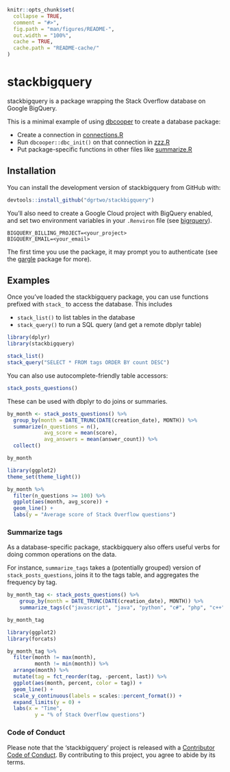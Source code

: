 <!-- README.md is generated from README.Rmd. Please edit that file -->

```r
knitr::opts_chunk$set(
  collapse = TRUE,
  comment = "#>",
  fig.path = "man/figures/README-",
  out.width = "100%",
  cache = TRUE,
  cache.path = "README-cache/"
)
```

# stackbigquery

<!-- badges: start -->
<!-- badges: end -->

stackbigquery is a package wrapping the Stack Overflow database on Google BigQuery.

This is a minimal example of using [dbcooper](https://github.com/dgrtwo/dbcooper) to create a database package:

* Create a connection in [connections.R](https://github.com/dgrtwo/stackbigquery/blob/master/R/connections.R)
* Run `dbcooper::dbc_init()` on that connection in [zzz.R](https://github.com/dgrtwo/stackbigquery/blob/master/R/zzz.R)
* Put package-specific functions in other files like  [summarize.R](https://github.com/dgrtwo/stackbigquery/blob/master/R/summarize.R)

## Installation

You can install the development version of stackbigquery from GitHub with:

``` r
devtools::install_github("dgrtwo/stackbigquery")
```

You'll also need to create a Google Cloud project with BigQuery enabled, and set two environment variables in your `.Renviron` file (see [bigrquery](https://bigrquery.r-dbi.org/)).

```
BIGQUERY_BILLING_PROJECT=<your_project>
BIGQUERY_EMAIL=<your_email>
```

The first time you use the package, it may prompt you to authenticate (see the [gargle](https://gargle.r-lib.org/) package for more).

## Examples

Once you've loaded the stackbigquery package, you can use functions prefixed with `stack_` to access the database. This includes

* `stack_list()` to list tables in the database
* `stack_query()` to run a SQL query (and get a remote dbplyr table)

```r
library(dplyr)
library(stackbigquery)

stack_list()
stack_query("SELECT * FROM tags ORDER BY count DESC")
```

You can also use autocomplete-friendly table accessors:

```r
stack_posts_questions()
```

These can be used with dbplyr to do joins or summaries.

```r
by_month <- stack_posts_questions() %>%
  group_by(month = DATE_TRUNC(DATE(creation_date), MONTH)) %>%
  summarize(n_questions = n(),
            avg_score = mean(score),
            avg_answers = mean(answer_count)) %>%
  collect()

by_month
```

```r
library(ggplot2)
theme_set(theme_light())

by_month %>%
  filter(n_questions >= 100) %>%
  ggplot(aes(month, avg_score)) +
  geom_line() +
  labs(y = "Average score of Stack Overflow questions")
```

### Summarize tags

As a database-specific package, stackbigquery also offers useful verbs for doing common operations on the data.

For instance, `summarize_tags` takes a (potentially grouped) version of `stack_posts_questions`, joins it to the tags table, and aggregates the frequency by tag.

```r
by_month_tag <- stack_posts_questions() %>%
    group_by(month = DATE_TRUNC(DATE(creation_date), MONTH)) %>%
    summarize_tags(c("javascript", "java", "python", "c#", "php", "c++"))

by_month_tag
```

```r
library(ggplot2)
library(forcats)

by_month_tag %>%
  filter(month != max(month),
         month != min(month)) %>%
  arrange(month) %>%
  mutate(tag = fct_reorder(tag, -percent, last)) %>%
  ggplot(aes(month, percent, color = tag)) +
  geom_line() +
  scale_y_continuous(labels = scales::percent_format()) +
  expand_limits(y = 0) +
  labs(x = "Time",
         y = "% of Stack Overflow questions")
```

### Code of Conduct

Please note that the 'stackbigquery' project is released with a
[Contributor Code of Conduct](CODE_OF_CONDUCT.md).
By contributing to this project, you agree to abide by its terms.
